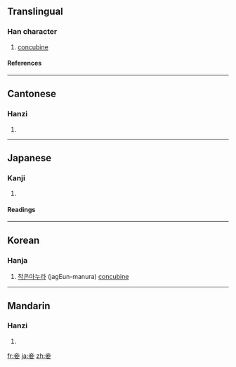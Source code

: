 ==Translingual==
===Han character===
{{Han char|rn=38|rad=女|as=05|sn=8|four=0040<sub>4</sub>|canj=卜廿女 (YTV)}}
# [[concubine]]
====References====
{{Han ref|kx=0257.390|dkj=06147|dj=0523.060|hdz=21040.080|uh=59BE|ud=22974|bh=A963|bd=43363}}
----
==Cantonese==
===Hanzi===
{{yue-hanzi|jyut=|y=chip3}}
# {{defn|Cantonese}}
----
==Japanese==
===Kanji===
{{ja-kanji|grade=|rs=女05}}
# {{defn|Japanese}} 
====Readings====
{{ja-readings|on=[[しょう]] (shō)|kun=[[めかけ]] (mekake), [[わらわ]] (warawa)}}
----
==Korean==
===Hanja===
{{ko-hanja|hangeul=첩|rv=cheop|mr=ch'ŏp}}
# [[작은]][[마누라]] (jagEun-manura) [[concubine]]
 
----

==Mandarin==
===Hanzi===
{{cmn-hanzi|pin=[[qiè]] ([[qie4]])|wg=ch'ieh<sup>4</sup>}}
# {{defn|Mandarin}}

[[fr:妾]]
[[ja:妾]]
[[zh:妾]]